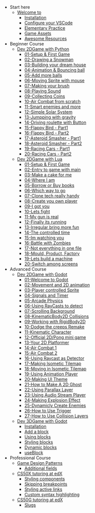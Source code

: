 - Start here
  - [Welcome to](/docs/getstarted)
    - [Installation](/docs/installation)
    - [Configure your VSCode](/docs/editor)
    - [Elementary Practice](/docs/elementory)
    - [Game Assets](/docs/configuration)
    - [Awesome Resources](/docs/mdx)
- Beginner Course
  - [Dev 2DGame with Python](/docs/arcade)
    - [01-Setup & First Game](/docs/arcade-install)
    - [02-Drawing a Snowman](/docs/arcade-snowman)
    - [03-Building your dream house](/docs/arcade-house)
    - [04-Animation & Bouncing ball](/docs/arcade-animation)
    - [05-Add more balls](/docs/arcade-balls)
    - [06-Moving Sprite with mouse](/docs/arcade-mouse)
    - [07-Making your brush](/docs/arcade-brush)
    - [08-Playing Sound](/docs/arcade-sound)
    - [09-Collecting Coins](/docs/arcade-coins)
    - [10-Air Combat from scratch](/docs/arcade-combat)
    - [11-Smart enemies and more](/docs/arcade-smart)
    - [12-Simple Solar System](/docs/arcade-solar)
    - [13-Jumpping with gravity](/docs/arcade-jump)
    - [14-Driving roulette with Button](/docs/arcade-roulette)
    - [15-Flappy Bird - Part1](/docs/arcade-bird-1)
    - [16-Flappy Bird - Part2](/docs/arcade-bird-2)
    - [17-Asteroid Smasher - Part1](/docs/arcade-asteroid-1)
    - [18-Asteroid Smasher - Part2](/docs/arcade-asteroid-2)
    - [19-Racing Cars - Part1](/docs/arcade-racing-1)
    - [20-Racing Cars - Part2](/docs/arcade-racing-2)
  - [Dev 2DGame with Lua](/docs/lov2d)
    - [01-Setup & First Game](/docs/love2d-install)
    - [02-Entry to game with main](/docs/love2d-main)
    - [03-Make a cake for me](/docs/love2d-callback)
    - [04-Where I am](/docs/love2d-where)
    - [05-Borrow or Buy books](/docs/love2d-books)
    - [06-Which way to go](/docs/love2d-which)
    - [07-Clone tech really handy](/docs/love2d-clone)
    - [08-Create you own player](/docs/love2d-sprite)
    - [09-I got you](/docs/love2d-collision)
    - [10-Lets fight](/docs/love2d-fight)
    - [11-My gun is real](/docs/love2d-angle)
    - [12-Finally its running](/docs/love2d-animation)
    - [13-Irregular bring more fun](/docs/love2d-random)
    - [14-The controlled time](/docs/love2d-timer)
    - [15-Im watching you](/docs/love2d-eyes)
    - [16-Battle with Zombies](/docs/love2d-zombies)
    - [17-Not everything in one file](/docs/love2d-files)
    - [18-Mould, Product, Factory](/docs/love2d-)
    - [19-Lets build a machine](/docs/love2d-machine)
    - [20-Switch among screens](/docs/love2d-state)
- Advanced Course
  - [Dev 2DGame with Godot](/docs/godot#2d)
    - [01-Welcome to Godot](/docs/godot-welcome)
    - [02-Movement and 2D animation](/docs/godot-movement)
    - [03-Player controlled Sprite](/docs/godot-player)
    - [04-Signals and Timer](/docs/godot-signals)
    - [05-Arcade Physics](/docs/godot-physics)
    - [06-Using RayCasts to detect](/docs/godot-raycasts)
    - [07-Scrolling Background](/docs/godot-scrollbg)
    - [08-KinematicBody2D Collisions](/docs/godot-kinematicbody)
    - [09-Working with RigidBody2D](/docs/godot-rigidbody)
    - [10-Dodge the creeps Remake](/docs/godot-dodge)
    - [11-Kinematic Character](/docs/godot-kinecharacter)
    - [12-Official 2D/Pong mini game](/docs/godot-pong)
    - [13-Your 2D Platformer](/docs/godot-2dplatformer)
    - [14-Air Combat 1](/docs/godot-aircombat-1)
    - [15-Air Combat 2](/docs/godot-aircombat-2)
    - [16-Using Raycast as Detector](/docs/godot-detector)
    - [17-Making Isometic Tilemap](/docs/godot-isotilemap)
    - [18-Moving in Isometic Tilemap](/docs/godot-movtilemap)
    - [19-Using Animation Player](/docs/godot-animation)
    - [20-Making UI Theme](/docs/godot-uitheme)
    - [21-How to Make A 2D Ghost](/docs/godot-2dghost)
    - [22-Using Parallax Layer](/docs/godot-parallax)
    - [23-Using Audio Stream Player](/docs/godot-audio)
    - [24-Making Explosion Effect](/docs/godot-explosion)
    - [25-Dynamicly Create Enemies](/docs/godot-enemies)
    - [26-How to Use Trigger](/docs/godot-trigger)
    - [27-How to Use Collision Layers](/docs/godot-collision)
  - [Dev 3DGame with Godot](/docs/godot#3d)
    - [Installation](/docs/blocks#installation)
    - [Add a block](/docs/blocks#add-a-block)
    - [Using blocks](/docs/blocks#using-blocks)
    - [Styling blocks](/docs/blocks#styling-blocks)
    - [Dynamic blocks](/docs/blocks#dynamic-blocks)
    - [useBlock](/docs/blocks#useblock)
- Professional Course
  - [Game Design Patterns](/docs/recipes#schema)
    - [Additional fields](/docs/recipes#additional-fields)
  - [CS50X tutoring at edX ](/docs/recipes#theming)
    - [Styling components](/docs/recipes#styling-components)
    - [Skipping breakpoints](/docs/recipes#skipping-breakpoints)
    - [Styling active links](/docs/recipes#styling-active-links)
    - [Custom syntax highlighting](/docs/recipes#custom-syntax-highlighting)
  - [CS50G tutoring at edX](/docs/recipes#content)
    - [Slugs](/docs/recipes#slugs)
